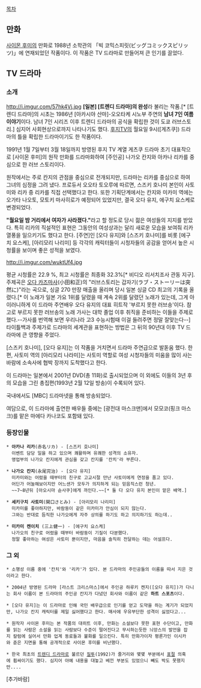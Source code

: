 [[목차]]

== 만화 ==
[[사이몬 후미]]의 만화로 1988년 소학관의  「빅 코믹스피릿(ビッグコミックスピリッツ)」에 연재되었던 작품이다. 이 작품은 TV 드라마로 만들어져 큰 인기를 끌었다.

== TV 드라마 ==
=== 소개 ===
http://i.imgur.com/57hk4Vj.jpg
'''[일본] [트렌디 드라마]의 완성'''라 불리는 작품.[* [트렌디 드라마]의 시초는 1986년 [아카시야 산마]-오오타케 시노부 주연의 '''남녀 7인 여름이야기'''이다. 남녀 7인 시리즈 이후 트렌디 드라마의 공식을 확립한 것이 도쿄 러브스토리.] 심지어 사회현상으로까지 나타나기도 했다.
[[후지TV]]의 월요일 9시([게츠쿠]) 드라마의 틀을 확립한 드라마이기도 한 작품이다.

1991년 1월 7일부터 3월 18일까지 방영된 후지 TV 계열 게츠쿠 드라마 초기 대표작으로 [사이몬 후미]의 원작 만화를 드라마화하여 [주인공] 나가오 칸지와 아카나 리카를 중심으로 한 러브 스토리이다.

원작에서는 주로 칸지의 관점을 중심으로 전개되지만, 드라마는 리카를 중심으로 하여 그녀의 심정을 그려 냈다. 프로듀서 오오타 토오루에 따르면, 스즈키 호나미 본인이 사토미와 리카 중 리카를 직접 선택했다고 한다. 또한 기획단계에서는 칸지와 미카미 역에는 오가타 나오토, 모토키 마사히로가 예정되어 있었지만, 결국 오다 유지, 에구치 요스케로 변경되었다.

'''"월요일 밤 거리에서 여자가 사라졌다."'''라고 할 정도로 당시 젊은 여성들의 지지를 받았다. 특히 리카의 직설적인 표현은 그동안의 여성상과는 달리 새로운 모습을 보여줘 리카 열풍을 일으키기도 했다고 한다. [주연]인 [오다 유지]와 [스즈키 호나미]를 비롯 [에구치 요스케], [아리모리 나리미] 등 각각의 캐릭터들이 시청자들의 공감을 얻어서 높은 시청률을 보이며 좋은 성적을 보였다.

http://i.imgur.com/wuktUf4.jpg

평균 시청률은 22.9 %, 최고 시청률은 최종화 32.3%[* 비디오 리서치조사 관동 지구]. 주제곡은 [[오다 카즈마사]](小田和正)의 "러브스토리는 갑자기(ラブ・ストーリーは突然に)"라는 곡으로, 싱글 270 만장 매출을 올리며 당시 일본 싱글 CD 최고의 기록을 올렸다.[* 이 노래가 일본 가요 1위를 달렸을 때 계속 2위를 달렸던 노래가 있는데, 그게 아이러니하게 이 드라마 주연배우 오다 유지의 대표 히트작 '부르지 못한 러브송'이다. 참고로 부르지 못한 러브송의 노래 가사는 대학 졸업 이후 취직을 준비하는 이들을 주제로 했다.--가사를 번역해 보면 우리나라 고3 수능시험때 이걸 들려주면 정말 잘맞는다--]타이틀백과 주제가로 드라마의 세계관을 표현하는 방법은 그 뒤의 90년대 이후 TV 드라마에 큰 영향을 주었다.

[스즈키 호나미], [오다 유지]는 이 작품을 거치면서 드라마 주연급으로 발돋움 했다. 한편, 사토미 역의 [아리모리 나라미]는 사토미 역할로 여성 시청자들의 미움을 많이 사는 바람에 소속사에 협박 장까지 도착했다고 한다.

이 드라마는 일본에서 2001년 DVD(총 11화)로 출시되었으며 이 외에도 이들의 3년 후의 모습을 그린 총집편(1993년 2월 12일 방송)이 수록되어 있다. 

국내에서도 [MBC] 드라마넷을 통해 방송되었다.

여담으로, 이 드라마에 출연한 배우들 중에는 [광전대 마스크맨]에서 모모코(핑크 마스크)를 맡은 마에다 카나코도 포함돼 있다.

=== 등장인물 ===
 * '''아카나 리카'''(赤名リカ) - [스즈키 호나미]
   이벤트 담당 일을 하고 있으며 쾌활하며 유쾌한 성격의 소유자.
   영업부의 나가오 칸지에게 관심을 갖고 칸지를 '칸치'라 부른다.

 * '''나가오 칸지'''(永尾完治) - [오다 유지]
   미카미와는 어렸을 때부터의 친구로 고교시절 만난 사토미에게 연정을 품고 있다.
   어딘가 어눌해보이지만 어느샌가 모두가 의지하게 되는 믿음직스런 청년.
   ~~7~8년뒤 [아오시마 슌사쿠]에게 까인다.~~[* 둘 다 오다 유지 본인이 맡은 배역.]

 * '''세키구치 사토미'''(関口さとみ) - [아리모리 나리미]
   미카미를 좋아하지만, 바람둥이 같은 미카미가 안심이 되지 않는다.
   그와는 반대로 듬직한 나가오에게 자주 상의를 하기도 하고 의지하기도 하는데..

 * '''미카미 켄이치''' (三上健一) - [에구치 요스케]
   나가오의 친구로 어렸을 때부터 바람둥이 기질이 다분했다. 
   정말 좋아하는 여성은 사토미 뿐이지만, 마음을 솔직히 전달하는 데는 어설프다. 

=== 그 외 ===
 * 소행성 이름 중에 '칸치'와 '리카'가 있다. 본 드라마의 주인공들의 이름을 따서 지은 것이라고 한다.

 * 2004년 방영된 드라마 [라스트 크리스마스]에서 주인공 하루키 켄지([오다 유지])가 다니는 회사 이름이 본 드라마의 주인공 칸지가 다녔던 회사와 이름이 같은 '''하트 스포츠'''이다.

 * [오다 유지]는 이 드라마로 인해 국민 배우급으로 인기를 얻고 도약을 하는 계기가 되었지만, 나가오 칸지 캐릭터를 제일 싫어했다고 한다. 매사에 우유부단한 성격이 싫었다고...

 * 원작자 사이몬 후미는 본 작품의 대히트 이후, 만화는 소설보다 못한 표현 수단이고, 만화를 읽는 사람은 소설을 읽는 사람보다 수준이 떨어진다고 무시하는듯한 늬앙스의 발언을 잡지 칼럼에 실어서 만화 업계 동료들과 불화를 일으킨다. 특히 만화가이자 평론가인 이시카와 쥰은 지면을 통해 공개적으로 사이몬 후미를 비난했다.     

 * 한국 최초의 [[트렌디 드라마]]로 불르던 [[질투]](1992)가 줄거리와 몇몇 부분에서 [[표절]] 의혹에 휩싸이기도 했다. 심지어 아예 내용을 대놓고 베낀 부분도 있었으니 빼도 박도 못했지만....

[추가바람]
